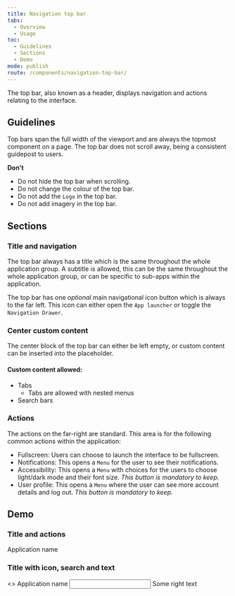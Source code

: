 ```yaml
---
title: Navigation top bar
tabs:
  - Overview
  - Usage
toc:
  - Guidelines
  - Sections
  - Demo
mode: publish
route: /components/navigation-top-bar/
---
```



The top bar, also known as a header, displays navigation and actions relating to the interface.

<!--One to two sentences as an introduction to the component-->

## Guidelines

<!--List how to use it, sizes, widths, grid interactions, color allowances -->

Top bars span the full width of the viewport and are always the topmost component on a page. The top bar does not scroll away, being a consistent guidepost to users.

<FigmaImage
  url="https://www.figma.com/file/0bGXR2sCwMVSDNyyzu5BXrO5/Desktop-UI?node-id=660%3A5150"
  alt="Figma design of navigation top bar"
/>

**Don't**

<!--Bullet point list if needed -->

- Do not hide the top bar when scrolling.
- Do not change the colour of the top bar.
- Do not add the `Logo` in the top bar.
- Do not add imagery in the top bar.

## Sections

<!--One ### heading per frame in Figma, explaining each component in that frame. One 'content' section per variation if needed -->

### Title and navigation

The top bar always has a title which is the same throughout the whole application group. A subtitle is allowed, this can be the same throughout the whole application group, or can be specific to sub-apps within the application.

The top bar has one _optional_ main navigational icon button which is always to the far left. This icon can either open the `App launcher` or toggle the `Navigation Drawer`.

### Center custom content

The center block of the top bar can either be left empty, or custom content can be inserted into the placeholder.

#### Custom content allowed:

- Tabs
  - Tabs are allowed with nested menus
- Search bars

### Actions

The actions on the far-right are standard. This area is for the following common actions within the application:

- Fullscreen: Users can choose to launch the interface to be fullscreen.
- Notifications: This opens a `Menu` for the user to see their notifications.
- Accessibility: This opens a `Menu` with choices for the users to choose light/dark mode and their font size. _This button is mandatory to keep._
- User profile: This opens a `Menu` where the user can see more account details and log out. _This button is mandatory to keep._

## Demo

### Title and actions

<Playground>
  <TopBar>
    <TopBar.Header>Application name</TopBar.Header>
    <TopBar.Actions>
      <div
        style={{
          display: 'grid',
          gridTemplateColumns: 'repeat(4, fit-content(100%))',
          gap: '16px',
        }}
      >
        <Icon name="account_circle" size={24} title="user" />
        <Icon name="accessible" size={24} />
        <Icon name="notifications" size={24} />
        <Icon name="fullscreen" size={24} />
      </div>
    </TopBar.Actions>
  </TopBar>
</Playground>

### Title with icon, search and text

<Playground>
  <TopBar>
    <TopBar.Header>
      <>
        <Icon name="accessible" />
        Application name
      </>
    </TopBar.Header>
    <TopBar.CustomContent>
      <input type="search" />
    </TopBar.CustomContent>
    <TopBar.Actions>Some right text</TopBar.Actions>
  </TopBar>
</Playground>
